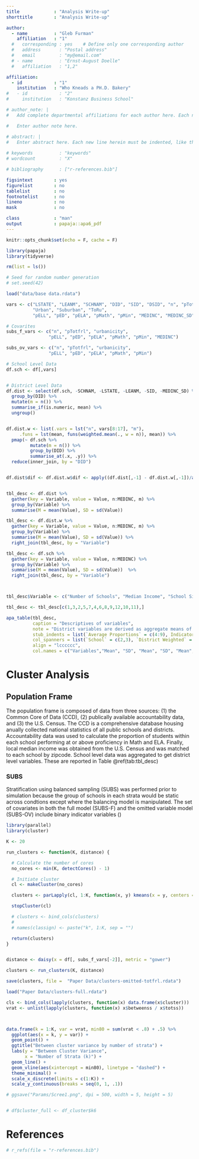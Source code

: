 ```yaml
---
title             : "Analysis Write-up"
shorttitle        : "Analysis Write-up"

author:
  - name          : "Gleb Furman"
    affiliation   : "1"
  #   corresponding : yes    # Define only one corresponding author
  #   address       : "Postal address"
  #   email         : "my@email.com"
  # - name          : "Ernst-August Doelle"
  #   affiliation   : "1,2"

affiliation:
  - id            : "1"
    institution   : "Who Kneads a PH.D. Bakery"
#   - id            : "2"
#     institution   : "Konstanz Business School"

# author_note: |
#   Add complete departmental affiliations for each author here. Each new line herein must be indented, like this line.

#   Enter author note here.

# abstract: |
#   Enter abstract here. Each new line herein must be indented, like this line.
  
# keywords          : "keywords"
# wordcount         : "X"

# bibliography      : ["r-references.bib"]

figsintext        : yes
figurelist        : no
tablelist         : no
footnotelist      : no
lineno            : no
mask              : no

class             : "man"
output            : papaja::apa6_pdf
---
```



```r
knitr::opts_chunk$set(echo = F, cache = F)
```

```r
library(papaja)
library(tidyverse)

rm(list = ls())
```

```r
# Seed for random number generation
# set.seed(42)
```

```r
load("data/base data.rdata")

vars <- c("LSTATE", "LEANM", "SCHNAM", "DID", "SID", "DSID", "n", "pTotfrl",
          "Urban", "Suburban", "ToRu",
          "pELL", "pED", "pELA", "pMath", "pMin", "MEDINC", "MEDINC_SD")

# Covarites 
subs_f_vars <- c("n", "pTotfrl", "urbanicity",
                "pELL", "pED", "pELA", "pMath", "pMin", "MEDINC")

subs_ov_vars <- c("n", "pTotfrl", "urbanicity",
                "pELL", "pED", "pELA", "pMath", "pMin")

# School Level Data
df.sch <- df[,vars]


# District Level Data
df.dist <- select(df.sch, -SCHNAM, -LSTATE, -LEANM, -SID, -MEDINC_SD) %>%
  group_by(DID) %>%
  mutate(m = n()) %>%
  summarise_if(is.numeric, mean) %>%
  ungroup()


df.dist.w <- list(.vars = lst("n", vars[8:17], "m"),
     .funs = lst(mean, funs(weighted.mean(., w = n)), mean)) %>%
  pmap(~ df.sch %>%
         mutate(m = n()) %>%
         group_by(DID) %>%
         summarise_at(.x, .y)) %>%
  reduce(inner_join, by = "DID")


df.dist$dif <- df.dist.w$dif <- apply((df.dist[,-1] - df.dist.w[,-1])/apply(df.dist[,-1], 2, function(x) max(x) - min(x)), 1, function(x) mean(abs(x)))



```

```r
tbl_desc <- df.dist %>%
  gather(key = Variable, value = Value, n:MEDINC, m) %>%
  group_by(Variable) %>%
  summarise(M = mean(Value), SD = sd(Value))

tbl_desc <- df.dist.w %>%
  gather(key = Variable, value = Value, n:MEDINC, m) %>%
  group_by(Variable) %>%
  summarise(M = mean(Value), SD = sd(Value)) %>%
  right_join(tbl_desc, by = "Variable")

tbl_desc <- df.sch %>%
  gather(key = Variable, value = Value, n:MEDINC) %>%
  group_by(Variable) %>%
  summarise(M = mean(Value), SD = sd(Value))  %>%
  right_join(tbl_desc, by = "Variable")



tbl_desc$Variable <- c("Number of Schools", "Median Income", "School Size", "Economically Disadvantaged", "ELA Proficiency", "English Language Learners", "Math Proficiency", "Minority Status", "Total/Free/Reduced Lunch", "Suburban", "Town or Rural", "Urban")

tbl_desc <- tbl_desc[c(1,3,2,5,7,4,6,8,9,12,10,11),]


```

```r

apa_table(tbl_desc,
          caption = "Descriptives of variables",
          note = "District variables are derived as aggregate means of school variables",
          stub_indents = list(`Average Proportions` = c(4:9), Indicators = c(10:12)),
          col_spanners = list(`School` = c(2,3), `District Weighted` = c(4,5), `District Unweighted` = c(6,7)),
          align = "lcccccc",
          col.names = c("Variables","Mean", "SD", "Mean", "SD", "Mean", "SD"))

```


# Cluster Analysis


## Population Frame
The population frame is composed of data from three sources: (1) the Common Core of Data (CCD), (2) publically available accountability data, and (3) the U.S. Census. The CCD is a comprehensive database housing anually collected national statistics of all public schools and districts. Accountability data was used to calculate the proportion of students within each school performing at or above proficiency in Math and ELA. Finally, local median income was obtained from the U.S. Census and was  matched to each school by zipcode. School level data was aggregated to get district level variables. These are reported in Table \@ref(tab:tbl_desc)



### SUBS
Stratification using balanced sampling (SUBS) was performed prior to simulation because the group of schools in each strata would be static across condtions except where the balancing model is manipulated. The set of covariates in both the full model (SUBS-F) and the omitted variable model (SUBS-OV) include binary indicator variables ()


```r
library(parallel)
library(cluster)

K <- 20

run_clusters <- function(K, distance) {

  # Calculate the number of cores
  no_cores <- min(K, detectCores() - 1)

  # Initiate cluster
  cl <- makeCluster(no_cores)

  clusters <- parLapply(cl, 1:K, function(x, y) kmeans(x = y, centers = x), distance)

  stopCluster(cl)

  # clusters <- bind_cols(clusters)
  #
  # names(classign) <- paste("k", 1:K, sep = "")

  return(clusters)
}


distance <- daisy(x = df[, subs_f_vars[-2]], metric = "gower")

clusters <- run_clusters(K, distance)

save(clusters, file =  "Paper Data/clusters-omitted-totfrl.rdata")

load("Paper Data/clusters-full.rdata")

cls <- bind_cols(lapply(clusters, function(x) data.frame(x$cluster)))
vrat <- unlist(lapply(clusters, function(x) x$betweenss / x$totss))



data.frame(k = 1:K, var = vrat, min80 = sum(vrat < .8) + .5) %>%
  ggplot(aes(x = k, y = var)) +
  geom_point() +
  ggtitle("Between cluster variance by number of strata") +
  labs(y = "Between Cluster Variance",
       x = "Number of Strata (k)") +
  geom_line() +
  geom_vline(aes(xintercept = min80), linetype = "dashed") +
  theme_minimal() +
  scale_x_discrete(limits = c(1:K)) +
  scale_y_continuous(breaks = seq(0, 1, .1))

# ggsave("Params/Scree1.png", dpi = 500, width = 5, height = 5)


# df$cluster_full <- df_cluster$k6


```

\newpage

# References
```r
# r_refs(file = "r-references.bib")
```

\begingroup
\setlength{\parindent}{-0.5in}
\setlength{\leftskip}{0.5in}

<div id = "refs"></div>
\endgroup
